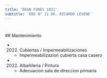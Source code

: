 ```yaml
---
title: 'DEAN FUNES 1821'
subtitle: 'ENS N° 11 DR. RICARDO LEVENE'
---
```


#


 ## Mantenimiento

*  (2022) Cubiertas / Impermeabilizaciones 
    + Impermeabilizazion cubierta casa casero

*  (2022) Albañileria / Pintura 
    + Adecuacion sala de direccion primaria



